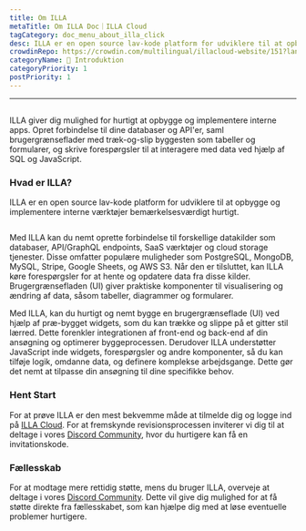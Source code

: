 ```yaml
---
title: Om ILLA
metaTitle: Om ILLA Doc｜ILLA Cloud
tagCategory: doc_menu_about_illa_click
desc: ILLA er en open source lav-kode platform for udviklere til at opbygge og implementere interne værktøjer bemærkelsesværdigt hurtigt.
crowdinRepo: https://crowdin.com/multilingual/illacloud-website/151?languages=da&filter=basic&value=0
categoryName: 👋 Introduktion
categoryPriority: 1
postPriority: 1
---
```


* * *

## <h2 hidden>Om ILLA</h2>

ILLA giver dig mulighed for hurtigt at opbygge og implementere interne apps. Opret forbindelse til dine databaser og API'er, saml brugergrænseflader med træk-og-slip byggesten som tabeller og formularer, og skrive forespørgsler til at interagere med data ved hjælp af SQL og JavaScript.

### Hvad er ILLA?

ILLA er en open source lav-kode platform for udviklere til at opbygge og implementere interne værktøjer bemærkelsesværdigt hurtigt.

<img
  src='https://cdn.illacloud.com/official-website/img/docs/introduction/about-illa-cloud.png'
  alt=""
/>

Med ILLA kan du nemt oprette forbindelse til forskellige datakilder som databaser, API/GraphQL endpoints, SaaS værktøjer og cloud storage tjenester. Disse omfatter populære muligheder som PostgreSQL, MongoDB, MySQL, Stripe, Google Sheets, og AWS S3. Når den er tilsluttet, kan ILLA køre forespørgsler for at hente og opdatere data fra disse kilder. Brugergrænsefladen (UI) giver praktiske komponenter til visualisering og ændring af data, såsom tabeller, diagrammer og formularer.

Med ILLA, kan du hurtigt og nemt bygge en brugergrænseflade (UI) ved hjælp af præ-bygget widgets, som du kan trække og slippe på et gitter stil lærred. Dette forenkler integrationen af front-end og back-end af din ansøgning og optimerer byggeprocessen. Derudover ILLA understøtter JavaScript inde widgets, forespørgsler og andre komponenter, så du kan tilføje logik, omdanne data, og definere komplekse arbejdsgange. Dette gør det nemt at tilpasse din ansøgning til dine specifikke behov.

### Hent Start

For at prøve ILLA er den mest bekvemme måde at tilmelde dig og logge ind på [ILLA Cloud](https://cloud.illacloud.com/). 
For at fremskynde revisionsprocessen inviterer vi dig til at deltage i vores [Discord Community](https://discord.gg/illacloud), hvor du hurtigere kan få en invitationskode.

### Fællesskab

For at modtage mere rettidig støtte, mens du bruger ILLA, overveje at deltage i vores [Discord Community](https://discord.gg/illacloud). Dette vil give dig mulighed for at få støtte direkte fra fællesskabet, som kan hjælpe dig med at løse eventuelle problemer hurtigere. 
